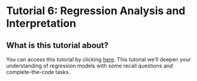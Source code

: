 # Tutorial 6: Regression Analysis and Interpretation

## What is this tutorial about? {.unnumbered}

You can access this tutorial by clicking [here](https://ci1yq0-sebastian0vallejo.shinyapps.io/tutorial6/). This tutorial we'll deepen your understanding of regression models with some recall questions and complete-the-code tasks.



